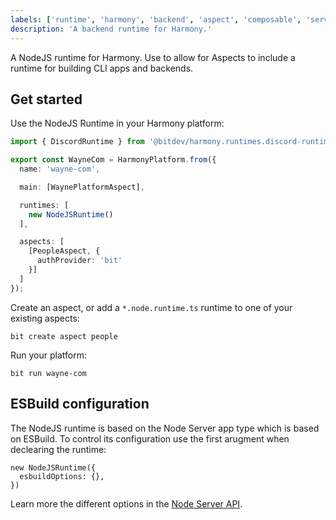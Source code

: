 ```yaml
---
labels: ['runtime', 'harmony', 'backend', 'aspect', 'composable', 'server']
description: 'A backend runtime for Harmony.'
---
```


A NodeJS runtime for Harmony. Use to allow for Aspects to include a runtime for building CLI apps and backends.

## Get started

Use the NodeJS Runtime in your Harmony platform:

```ts
import { DiscordRuntime } from '@bitdev/harmony.runtimes.discord-runtime';

export const WayneCom = HarmonyPlatform.from({
  name: 'wayne-com',

  main: [WaynePlatformAspect],

  runtimes: [
    new NodeJSRuntime()
  ],

  aspects: [
    [PeopleAspect, {
      authProvider: 'bit'
    }]
  ]
});
```

Create an aspect, or add a `*.node.runtime.ts` runtime to one of your existing aspects:

```
bit create aspect people
```

Run your platform:

```
bit run wayne-com
```

## ESBuild configuration

The NodeJS runtime is based on the Node Server app type which is based on ESBuild. To control its configuration use the first arugment when declearing the runtime:

```tsx
new NodeJSRuntime({
  esbuildOptions: {},
})
```

Learn more the different options in the [Node Server API](/).
